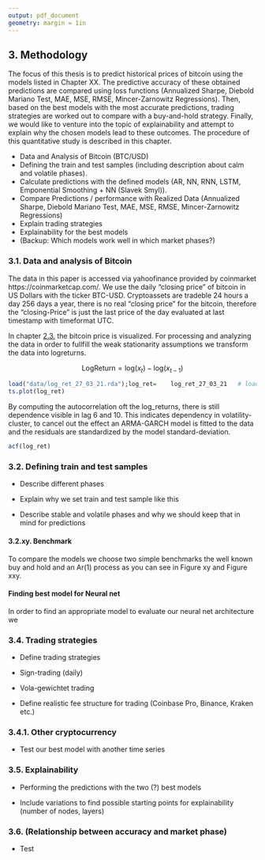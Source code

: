 ```yaml
---
output: pdf_document
geometry: margin = 1in
---
```


## 3. Methodology

The focus of this thesis is to predict historical prices of bitcoin using the models listed in Chapter XX. The predictive accuracy of these obtained predictions are compared using loss functions (Annualized Sharpe, Diebold Mariano Test, MAE, MSE, RMSE, Mincer-Zarnowitz Regressions). Then, based on the best models with the most accurate predictions, trading strategies are worked out to compare with a buy-and-hold strategy. Finally, we would like to venture into the topic of explainability and attempt to explain why the chosen models lead to these outcomes. The procedure of this quantitative study is described in this chapter.

-   Data and Analysis of Bitcoin (BTC/USD)
-   Defining the train and test samples (including description about calm and volatile phases).
-   Calculate predictions with the defined models (AR, NN, RNN, LSTM, Emponential Smoothing + NN (Slavek Smyl)).
-   Compare Predictions / performance with Realized Data (Annualized Sharpe, Diebold Mariano Test, MAE, MSE, RMSE, Mincer-Zarnowitz Regressions)
-   Explain trading strategies
-   Explainability for the best models
-   (Backup: Which models work well in which market phases?)

### 3.1. Data and analysis of Bitcoin 

The data in this paper is accessed  via yahoofinance provided by coinmarket https://coinmarketcap.com/. We use the daily "closing price" of bitcoin in US Dollars with the ticker BTC-USD. Cryptoassets are tradeble 24 hours a day  256 days a year, there is no real "closing price" for the bitcoin, therefore the "closing-Price" is just the last price of the day evaluated at last timestamp with timeformat UTC.


In chapter [2.3.](#bitcoin) the bitcoin price is visualized. For processing and analyzing the data in order to fullfill the weak stationarity assumptions we transform the data into logreturns.



$$\mathrm{LogReturn} = \mathrm{log}(x_{t})-\mathrm{log}(x_{t-1})$$
```r
load("data/log_ret_27_03_21.rda");log_ret=    log_ret_27_03_21   # loading logreturns
ts.plot(log_ret)
```

By computing the autocorrelation oft the log_returns, there is still dependence visible in lag 6 and 10. This indicates dependency in volatility-cluster, to cancel out the effect an ARMA-GARCH model is fitted to the data and the residuals are standardized by the model standard-deviation.

```r
acf(log_ret)
```



### 3.2. Defining train and test samples

-   Describe different phases

-   Explain why we set train and test sample like this

-   Describe stable and volatile phases and why we should keep that in mind for predictions

#### 3.2.xy. Benchmark

To compare the models we choose two simple benchmarks the well known buy and hold and an Ar(1) process as you can see in Figure xy and Figure xxy.


#### Finding best model for Neural net

In order to find an appropriate model to evaluate our neural net architecture we 

### 3.4. Trading strategies

-   Define trading strategies

- Sign-trading (daily)
- Vola-gewichtet trading 

-   Define realistic fee structure for trading (Coinbase Pro, Binance, Kraken etc.)

### 3.4.1. Other cryptocurrency

- Test our best model with another time series

### 3.5. Explainability

- Performing the predictions with the two (?) best models

-   Include variations to find possible starting points for explainability (number of nodes, layers)

### 3.6. (Relationship between accuracy and market phase)

-   Test

